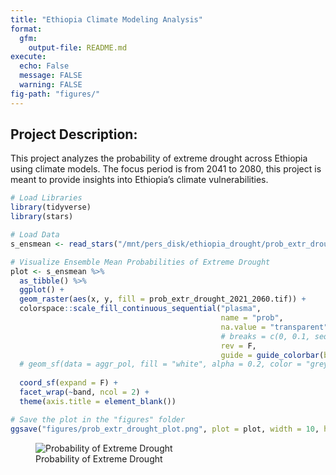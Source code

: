 ```yaml
---
title: "Ethiopia Climate Modeling Analysis"
format: 
  gfm:
    output-file: README.md
execute:
  echo: False
  message: FALSE
  warning: FALSE
fig-path: "figures/"
---
```


## Project Description:

This project analyzes the probability of extreme drought across Ethiopia using climate models. The focus period is from 2041 to 2080, this project is meant to provide insights into Ethiopia's climate vulnerabilities. 

```r
# Load Libraries
library(tidyverse)
library(stars)

# Load Data
s_ensmean <- read_stars("/mnt/pers_disk/ethiopia_drought/prob_extr_drought_2021_2060.tif")

# Visualize Ensemble Mean Probabilities of Extreme Drought
plot <- s_ensmean %>% 
  as_tibble() %>% 
  ggplot() +
  geom_raster(aes(x, y, fill = prob_extr_drought_2021_2060.tif)) +
  colorspace::scale_fill_continuous_sequential("plasma",
                                               name = "prob", 
                                               na.value = "transparent", trans = "sqrt",
                                               # breaks = c(0, 0.1, seq(0.15, 0.35, 0.05)),
                                               rev = F,
                                               guide = guide_colorbar(barwidth = 0.6)) +
  # geom_sf(data = aggr_pol, fill = "white", alpha = 0.2, color = "grey10") +
  
  coord_sf(expand = F) +
  facet_wrap(~band, ncol = 2) +
  theme(axis.title = element_blank())

# Save the plot in the "figures" folder
ggsave("figures/prob_extr_drought_plot.png", plot = plot, width = 10, height = 5)
```

![Probability of Extreme Drought](figures/prob_extr_drought_plot.png)

